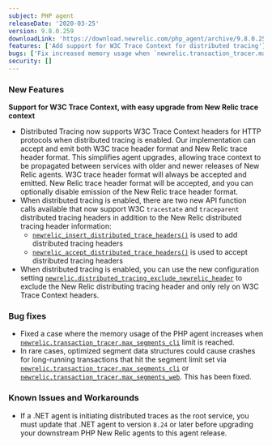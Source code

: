 ```yaml
---
subject: PHP agent
releaseDate: '2020-03-25'
version: 9.8.0.259
downloadLink: 'https://download.newrelic.com/php_agent/archive/9.8.0.259'
features: ['Add support for W3C Trace Context for distributed tracing']
bugs: ['Fix increased memory usage when `newrelic.transaction_tracer.max_segments_cli` limit is reached', 'Fix segment datastructures causing crashes for long-running transactions']
security: []
---
```


### New Features

**Support for W3C Trace Context, with easy upgrade from New Relic trace context**

* Distributed Tracing now supports W3C Trace Context headers for HTTP protocols when distributed tracing is enabled. Our implementation can accept and emit both W3C trace header format and New Relic trace header format. This simplifies agent upgrades, allowing trace context to be propagated between services with older and newer releases of New Relic agents. W3C trace header format will always be accepted and emitted. New Relic trace header format will be accepted, and you can optionally disable emission of the New Relic trace header format.
* When distributed tracing is enabled, there are two new API function calls available that now support W3C `tracestate` and `traceparent` distributed tracing headers in addition to the New Relic distributed tracing header information:
  * [`newrelic_insert_distributed_trace_headers()`](https://docs.newrelic.com/docs/agents/php-agent/php-agent-api/newrelicinsertdistributedtraceheaders) is used to add distributed tracing headers
  * [`newrelic_accept_distributed_trace_headers()`](https://docs.newrelic.com/docs/agents/php-agent/php-agent-api/newrelicacceptdistributedtraceheaders) is used to accept distributed tracing headers
* When distributed tracing is enabled, you can use the new configuration setting [`newrelic.distributed_tracing_exclude_newrelic_header`](https://docs.newrelic.com/docs/agents/php-agent/configuration/php-agent-configuration#inivar-misctt-settings) to exclude the New Relic distributing tracing header and only rely on W3C Trace Context headers.

### Bug fixes

* Fixed a case where the memory usage of the PHP agent increases when [`newrelic.transaction_tracer.max_segments_cli`](https://docs.newrelic.com/docs/agents/php-agent/configuration/php-agent-configuration#inivar-tt-maxsegcli) limit is reached.
* In rare cases, optimized segment data structures could cause crashes for long-running transactions that hit the segment limit set via [`newrelic.transaction_tracer.max_segments_cli`](https://docs.newrelic.com/docs/agents/php-agent/configuration/php-agent-configuration#inivar-tt-maxsegcli) or [`newrelic.transaction_tracer.max_segments_web`](https://docs.newrelic.com/docs/agents/php-agent/configuration/php-agent-configuration#inivar-tt-maxsegweb). This has been fixed.

### Known Issues and Workarounds

* If a .NET agent is initiating distributed traces as the root service, you must update that .NET agent to version `8.24` or later before upgrading your downstream PHP New Relic agents to this agent release.
